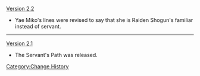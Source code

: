 [[Version 2.2]]
* Yae Miko's lines were revised to say that she is Raiden Shogun's familiar instead of servant.
----
[[Version 2.1]]
* The Servant's Path was released.
<noinclude>[[Category:Change History]]</noinclude>